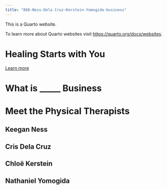 ```yaml
---
title: "868-Ness-Dela Cruz-Kerstein-Yomogida-business"
---
```


This is a Quarto website.

To learn more about Quarto websites visit <https://quarto.org/docs/websites>.


# Healing Starts with You

[Learn more](/about.qmd)


# What is _____ Business



# Meet the Physical Therapists

## Keegan Ness

## Cris Dela Cruz

## Chloë Kerstein

## Nathaniel Yomogida
